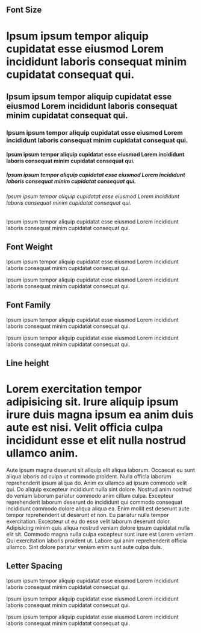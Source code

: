 
<Meta title="Tokens/Typography" />

## Font Size

# Ipsum ipsum tempor aliquip cupidatat esse eiusmod Lorem incididunt laboris consequat minim cupidatat consequat qui.

## Ipsum ipsum tempor aliquip cupidatat esse eiusmod Lorem incididunt laboris consequat minim cupidatat consequat qui.

### Ipsum ipsum tempor aliquip cupidatat esse eiusmod Lorem incididunt laboris consequat minim cupidatat consequat qui.

#### Ipsum ipsum tempor aliquip cupidatat esse eiusmod Lorem incididunt laboris consequat minim cupidatat consequat qui.

##### Ipsum ipsum tempor aliquip cupidatat esse eiusmod Lorem incididunt laboris consequat minim cupidatat consequat qui.

###### Ipsum ipsum tempor aliquip cupidatat esse eiusmod Lorem incididunt laboris consequat minim cupidatat consequat qui.

Ipsum ipsum tempor aliquip cupidatat esse eiusmod Lorem incididunt laboris consequat minim cupidatat consequat qui.

## Font Weight

<p className="font-headline">
    Ipsum ipsum tempor aliquip cupidatat esse eiusmod Lorem incididunt laboris
    consequat minim cupidatat consequat qui.
</p>
<p className="font-body">
    Ipsum ipsum tempor aliquip cupidatat esse eiusmod Lorem incididunt laboris
    consequat minim cupidatat consequat qui.
</p>

## Font Family

<p className="font-headline">
    Ipsum ipsum tempor aliquip cupidatat esse eiusmod Lorem incididunt laboris
    consequat minim cupidatat consequat qui.
</p>
<p className="font-body">
    Ipsum ipsum tempor aliquip cupidatat esse eiusmod Lorem incididunt laboris
    consequat minim cupidatat consequat qui.
</p>

## Line height

<h1 className="leading-headline">
    Lorem exercitation tempor adipisicing sit. Irure aliquip ipsum irure duis
    magna ipsum ea anim duis aute est nisi. Velit officia culpa incididunt esse
    et elit nulla nostrud ullamco anim.
</h1>
<p className="leading-body">
    Aute ipsum magna deserunt sit aliquip elit aliqua laborum. Occaecat eu sunt
    aliqua laboris ad culpa ut commodo proident. Nulla officia laborum
    reprehenderit ipsum aliqua do. Anim ex ullamco ad ipsum commodo velit qui.
    Do aliquip excepteur incididunt nulla sint dolore. Nostrud anim nostrud do
    veniam laborum pariatur commodo anim cillum culpa. Excepteur reprehenderit
    laborum deserunt do incididunt qui commodo consequat incididunt commodo
    dolore aliqua aliqua ea. Enim mollit est deserunt aute tempor reprehenderit
    ut deserunt et non. Eu pariatur nulla tempor exercitation. Excepteur ut eu
    do esse velit laborum deserunt dolor. Adipisicing minim quis aliqua nostrud
    veniam dolore ipsum cupidatat nulla elit sit. Commodo magna nulla culpa
    excepteur sunt irure est Lorem veniam. Qui exercitation laboris proident ut.
    Labore qui anim reprehenderit officia ullamco. Sint dolore pariatur veniam
    enim sunt aute culpa duis.
</p>

## Letter Spacing

<p className="tracking-headline">
    Ipsum ipsum tempor aliquip cupidatat esse eiusmod Lorem incididunt laboris
    consequat minim cupidatat consequat qui.
</p>
<p className="tracking-body">
    Ipsum ipsum tempor aliquip cupidatat esse eiusmod Lorem incididunt laboris
    consequat minim cupidatat consequat qui.
</p>
<p className="tracking-overline">
    Ipsum ipsum tempor aliquip cupidatat esse eiusmod Lorem incididunt laboris
    consequat minim cupidatat consequat qui.
</p>
